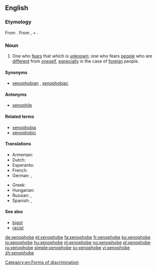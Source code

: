 ==English==

===Etymology===
From {{confix|xeno|phobe|lang=en}}. From {{etyl|grc|en}} {{term|ξένος||foreign, strange|lang=grc}}, + {{etyl|grc|en}} {{term|φόβος||fear|lang=grc}}.

===Noun===
{{en-noun}}

# One who [[fear]]s that which is [[unknown]]; one who fears [[people]] who are [[different]] from [[oneself]], [[especially]] in the case of [[foreign]] people.

====Synonyms====
* [[xenophobian]] {{qualifier|rare}}, [[xenophobiac]] {{qualifier|rare}}

====Antonyms====
*[[xenophile]]

====Related terms====
* [[xenophobia]]
* [[xenophobic]]

====Translations====
{{trans-top|hater of foreigners}}
* Armenian: {{t+|hy|այլատյաց}}
* Dutch: {{t+|nl|xenofoob|m}}
* Esperanto: {{t|eo|ksenofobo}}
* French: {{t+|fr|xénophobe|m|f}}
* German: {{t|de|Fremdenfeind|m}}, {{t|de|Fremdenhasser|m}}
{{trans-mid}}
* Greek: {{t+|el|ξενόφοβος|m}}
* Hungarian: {{t+|hu|xenofób}}
* Russian: {{t+|ru|ксенофоб|m|tr=ksenofób|sc=Cyrl}}, {{t|ru|ксенофобка|f|tr=ksenofóbka|sc=Cyrl}}
* Spanish: {{t+|es|xenófobo|m}}, {{t|es|xenófoba|f}}
{{trans-bottom}}

====See also====
*[[bigot]]
*[[racist]]

[[Category:en:Forms of discrimination]]

[[de:xenophobe]]
[[et:xenophobe]]
[[fa:xenophobe]]
[[fr:xenophobe]]
[[ko:xenophobe]]
[[io:xenophobe]]
[[hu:xenophobe]]
[[nl:xenophobe]]
[[no:xenophobe]]
[[pl:xenophobe]]
[[ru:xenophobe]]
[[simple:xenophobe]]
[[sv:xenophobe]]
[[vi:xenophobe]]
[[zh:xenophobe]]